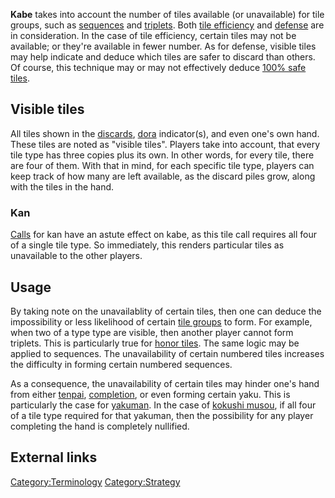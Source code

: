 '''Kabe''' {{kana|壁}} takes into account the number of tiles available (or unavailable) for tile groups, such as [[shuntsu|sequences]] and [[koutsu|triplets]].  Both [[tile efficiency]] and [[defense]] are in consideration.  In the case of tile efficiency, certain tiles may not be available; or they're available in fewer number.  As for defense, visible tiles may help indicate and deduce which tiles are safer to discard than others.  Of course, this technique may or may not effectively deduce [[genbutsu|100% safe tiles]].

== Visible tiles ==
All tiles shown in the [[discard pile|discards]], [[dora]] indicator(s), and even one's own hand.  These tiles are noted as "visible tiles".  Players take into account, that every tile type has three copies plus its own.  In other words, for every tile, there are four of them.  With that in mind, for each specific tile type, players can keep track of how many are left available, as the discard piles grow, along with the tiles in the hand.

=== Kan ===
{{main|Kan}}

[[Naki|Calls]] for kan have an astute effect on kabe, as this tile call requires all four of a single tile type.  So immediately, this renders particular tiles as unavailable to the other players.

== Usage ==
By taking note on the unavailablity of certain tiles, then one can deduce the impossibility or less likelihood of certain [[mentsu|tile groups]] to form.  For example, when two of a type type are visible, then another player cannot form triplets.  This is particularly true for [[jihai|honor tiles]].  The same logic may be applied to sequences.  The unavailability of certain numbered tiles increases the difficulty in forming certain numbered sequences.

As a consequence, the unavailability of certain tiles may hinder one's hand from either [[tenpai]], [[agari|completion]], or even forming certain yaku.  This is particularly the case for [[yakuman]].  In the case of [[kokushi musou]], if all four of a tile type required for that yakuman, then the possibility for any player completing the hand is completely nullified.



==External links==
{{Navbox strategy}}
[[Category:Terminology]]
[[Category:Strategy]]